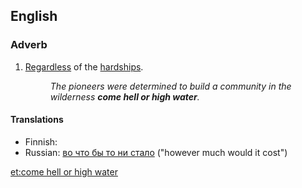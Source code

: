 ==English==

===Adverb===
{{head|en|adverb|head=[[come]] [[hell or high water]]}}

# {{idiomatic}} [[regardless|Regardless]] of the [[hardship]]s.
#: ''The pioneers were determined to build a community in the wilderness '''come hell or high water'''.''

====Translations====
{{trans-top|regardless of the hardships}}
* Finnish: {{t-|fi|kävi miten kävi}}
* Russian: [[во что бы то ни стало]] ("however much would it cost")
{{trans-mid}}
{{trans-bottom}}

[[et:come hell or high water]]